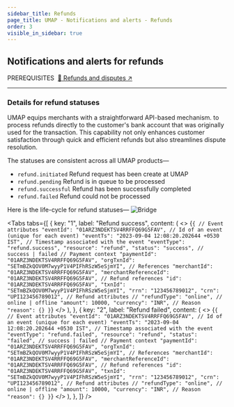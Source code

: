 ```yaml
---
sidebar_title: Refunds
page_title: UMAP - Notifications and alerts - Refunds
order: 3
visible_in_sidebar: true
---
```


## Notifications and alerts for refunds

<Text size="small" weight="600">
    PREREQUISITES&nbsp;
</Text>
<a href="/payments/umap/refunds-disputes">🌟 Refunds and disputes ↗</a>

<hr class="primary" />

### Details for refund statuses
UMAP equips merchants with a straightforward API-based mechanism. to process refunds directly to the customer's bank account that was originally used for the transaction. This capability not only enhances customer satisfaction through quick and efficient refunds but also streamlines dispute resolution. 

The statuses are consistent across all UMAP products—
<Text>
    <ul>
        <li><code>refund.initiated</code>&nbsp;Refund request has been create at UMAP</li>
        <li><code>refund.pending</code>&nbsp;Refund is in queue to be processed</li>
        <li><code>refund.successful</code>&nbsp;Refund has been successfully completed</li>
        <li><code>refund.failed</code>&nbsp;Refund could not be processed</li>
    </ul>
</Text>

Here is the life-cycle for refund statuses—
<img
    src="https://storage.googleapis.com/strapi-assets/latest/Frame_74/Frame_74.png"
    alt="Bridge"
/>

<Tabs
   tabs={[
         {
            key: "1",
            label: "Refund success",
            content: (
                <>
                   <CodeBlockWithCopy language="json">
{`{
   // Event attributes
   "eventId": "01ARZ3NDEKTSV4RRFFQ69G5FAV", // Id of an event (unique for each event)
   "eventTs": "2023-09-04 12:08:20.202644 +0530 IST", // Timestamp associated with the event
   "eventType": "refund.success",
   "resource": "refund",
   "status": "success", // success | failed
   // Payment context
   "paymentId": "01ARZ3NDEKTSV4RRFFQ69G5FAV",
   "orgTxnId": "SETmBZkQOV0M7wyyP1V4PIFhRSzW5eSjmYI",
   // References
   "merchantId": "01ARZ3NDEKTSV4RRFFQ69G5FAV",
   "merchantReferenceId": "01ARZ3NDEKTSV4RRFFQ69G5FAV",
   // Refund references
   "id": "01ARZ3NDEKTSV4RRFFQ69G5FAV",
   "txnId": "SETmBZkQOV0M7wyyP1V4PIFhRSzW5eSjmYI",
   "rrn": "123456789012",
   "crn": "UPI123456789012",
   // Refund attributes
   // "refundType": "online", // online | offline
   "amount": 10000,
   "currency": "INR",
   // Reason
   "reason": {}
}`}
                   </CodeBlockWithCopy>
                </>
            ),
         },
         {
            key: "2",
            label: "Refund failed",
            content: (
                <>
                    <CodeBlockWithCopy language="json">
{`{
   // Event attributes
   "eventId": "01ARZ3NDEKTSV4RRFFQ69G5FAV", // Id of an event (unique for each event)
   "eventTs": "2023-09-04 12:08:20.202644 +0530 IST", // Timestamp associated with the event
   "eventType": "refund.failed",
   "resource": "refund",
   "status": "failed", // success | failed
   // Payment context
   "paymentId": "01ARZ3NDEKTSV4RRFFQ69G5FAV",
   "orgTxnId": "SETmBZkQOV0M7wyyP1V4PIFhRSzW5eSjmYI",
   // References
   "merchantId": "01ARZ3NDEKTSV4RRFFQ69G5FAV",
   "merchantReferenceId": "01ARZ3NDEKTSV4RRFFQ69G5FAV",
   // Refund references
   "id": "01ARZ3NDEKTSV4RRFFQ69G5FAV",
   "txnId": "SETmBZkQOV0M7wyyP1V4PIFhRSzW5eSjmYI",
   "rrn": "123456789012",
   "crn": "UPI123456789012",
   // Refund attributes
   // "refundType": "online", // online | offline
   "amount": 10000,
   "currency": "INR",
   // Reason
   "reason": {}
}`}
                    </CodeBlockWithCopy>
                </>
            ),
         },
   ]}
/>